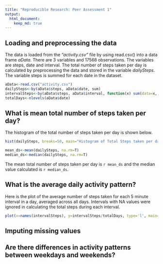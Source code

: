 ```yaml
---
title: "Reproducible Research: Peer Assessment 1"
output: 
  html_document:
    keep_md: true
---
```



## Loading and preprocessing the data

The data is loaded from the *"activity.csv"* file by using read.csv() into a data frame *aData*. There are 3 variables and 17568 observations. The variables are steps, date and interval. The total number of steps taken per day is calculated by preprocessing the data and stored in the variable *dailySteps*. The variable steps is summed for each date in the dataset.
```r
aData<-read.csv("activity.csv")
dailySteps<-by(aData$steps, aData$date, sum)
intervalSteps<-by(aData$steps, aData$interval, function(x) sum(data=x, na.rm=T))
totalDays<-nlevels(aData$date)
```

## What is mean total number of steps taken per day?

The histogram of the total number of steps taken per day is shown below.
```r
hist(dailySteps, breaks=50, main="Histogram of Total Steps taken per day", xlab="Total Steps per Day")
```
```r
mean_ds<-mean(dailySteps, na.rm=T)
median_ds<-median(dailySteps, na.rm=T)
```
The mean total number of steps taken per day is `r mean_ds` and the median value calculated is `r median_ds`.

## What is the average daily activity pattern?
Here is the plot of the average number of steps taken for each 5 minute interval in a day, averaged across all days. Intervals with NA values were ignored in calculating the total steps during each interval.
```r
plot(x=names(intervalSteps), y=intervalSteps/totalDays, type='l', main="Daily Average Activity Pattern for Steps", xlab="5-min Intervals in a Day", ylab="Average Number of Steps")
```



## Imputing missing values



## Are there differences in activity patterns between weekdays and weekends?
